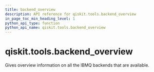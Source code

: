 ```yaml
---
title: backend_overview
description: API reference for qiskit.tools.backend_overview
in_page_toc_min_heading_level: 1
python_api_type: function
python_api_name: qiskit.tools.backend_overview
---
```


<span id="qiskit-tools-backend-overview" />

# qiskit.tools.backend\_overview

<Function id="qiskit.tools.backend_overview" github="https://github.com/qiskit/qiskit/tree/stable/0.16/qiskit/tools/monitor/overview.py" signature="backend_overview()">
  Gives overview information on all the IBMQ backends that are available.
</Function>

